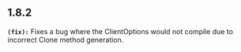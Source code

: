 ## 1.8.2
**`(fix):`** Fixes a bug where the ClientOptions would not compile due to incorrect Clone method generation.

